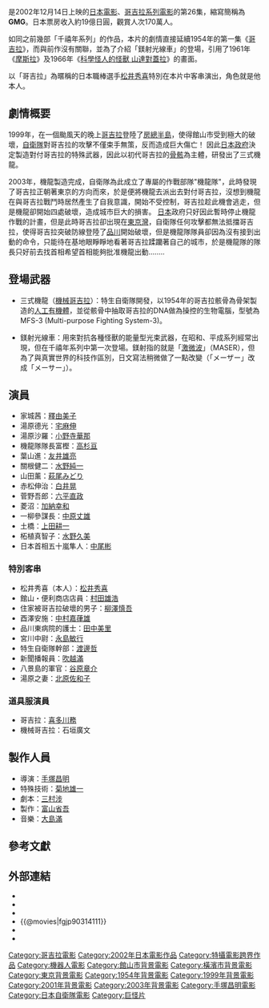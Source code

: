 {{Infobox Film
| name               = 哥吉拉×機械哥吉拉
| original_name      = <small>ゴジラ×メカゴジラ</small>
| image              = 
| caption            = 
| director           = [[手塚昌明|手塚昌明]]
| producer           = [[富山省吾|富山省吾]]
| writer             = [[三村涉|三村涉]]
| starring           = [[釋由美子|釋由美子]]、[[宅麻伸|宅麻伸]]、[[小野寺華那|小野寺華那]]、[[高杉亘|高杉亘]]、[[水野久美|水野久美]]、[[中尾彬|中尾彬]]
| music              = [[大島ミチル|大島ミチル]]
| narrator           = 
| cinematography     = 
| editing            = 
| production_company = [[東寶電影公司|東寶]]
| distributor        = [[東寶電影公司|東寶]]
| released           = 2002年12月14日
| runtime            = 88分鐘
| country            = {{JPN}}
| language           = 日語
| budget             = 10億[[日幣|日幣]]
| gross              = 19億1000萬日幣<ref>[http://www.eiren.org/toukei/img/eiren_kosyu/data_2003.pdf 2003年（平成15年）興収10億円以上番組] {{Wayback|url=http://www.eiren.org/toukei/img/eiren_kosyu/data_2003.pdf |date=20150923234743 }}  日本映画製作者連盟</ref>
| preceded_by        = [[哥吉拉·摩斯拉·王者基多拉_大怪獸總攻擊|哥吉拉·摩斯拉·王者基多拉 大怪獸總攻擊]]
| followed_by        = [[哥吉拉×摩斯拉×機械哥吉拉_東京SOS|哥吉拉×摩斯拉×機械哥吉拉 東京SOS]]
| website            = 
| amg_id             = 
| imdb_id            = 
| cn_name            = 哥斯拉X機械哥斯拉
| hk_name            = 哥斯拉再戰機械哥斯拉
| tw_name            = 酷斯拉大戰機械酷斯拉
}}
{{日本作品|'''哥吉拉×機械哥吉拉'''|'''ゴジラ×メカゴジラ'''}}是2002年12月14日上映的[[日本|日本]][[電影|電影]]、[[哥吉拉系列電影|哥吉拉系列電影]]的第26集，縮寫簡稱為'''GMG'''。日本票房收入約19億日圓，觀賞人次170萬人。

如同之前幾部「千禧年系列」的作品，本片的劇情直接延續1954年的第一集《[[哥吉拉_(1954)|哥吉拉]]》，而與前作沒有關聯，並為了介紹「鎂射光線車」的登場，引用了1961年《[[摩斯拉_(1961年)|摩斯拉]]》及1966年《[[科學怪人的怪獸_山達對蓋拉|科學怪人的怪獸 山達對蓋拉]]》的畫面。

以「哥吉拉」為暱稱的日本職棒選手[[松井秀喜|松井秀喜]]特別在本片中客串演出，角色就是他本人。

== 劇情概要 ==
1999年，在一個颱風天的晚上[[哥吉拉|哥吉拉]]登陸了[[房總半島|房總半島]]，使得館山市受到極大的破壞，[[自衛隊|自衛隊]]對哥吉拉的攻擊不僅束手無策，反而造成巨大傷亡！
因此[[日本政府|日本政府]]決定製造對付哥吉拉的特殊武器，因此以初代哥吉拉的[[骨骸|骨骸]]為主體，研發出了三式機龍。

2003年，機龍製造完成，自衛隊為此成立了專屬的作戰部隊"機龍隊"，此時發現了哥吉拉正朝著東京的方向而來，於是便將機龍去派出去對付哥吉拉，沒想到機龍在與哥吉拉戰鬥時居然產生了自我意識，開始不受控制，哥吉拉趁此機會逃走，但是機龍卻開始四處破壞，造成城市巨大的損害。
[[日本|日本]]政府只好因此暫時停止機龍作戰的計畫，但是此時哥吉拉卻出現在[[東京灣|東京灣]]，自衛隊任何攻擊都無法抵擋哥吉拉，使得哥吉拉突破防線登陸了[[品川區|品川]]開始破壞，但是機龍隊隊員卻因為沒有接到出動的命令，只能待在基地眼睜睜地看著哥吉拉蹂躪著自己的城市，於是機龍隊的隊長只好前去找首相希望首相能夠批准機龍出動........

== 登場武器 ==
*三式機龍（[[機械哥吉拉|機械哥吉拉]]）：特生自衛隊開發，以1954年的哥吉拉骸骨為骨架製造的[[賽博格|人工有機體]]，並從骸骨中抽取哥吉拉的DNA做為操控的生物電腦，型號為MFS-3 (Multi-purpose Fighting System-3)。 

*鎂射光線車：用來對抗各種怪獸的能量型光束武器，在昭和、平成系列經常出現，但在千禧年系列中第一次登場。鎂射指的就是「[[激微波|激微波]]」（MASER），但為了與真實世界的科技作區別，日文寫法稍微做了一點改變（「メーザー」改成「メーサー」）。

== 演員 ==
*家城茜：[[釋由美子|釋由美子]]
*湯原德光：[[宅麻伸|宅麻伸]]
*湯原沙羅：[[小野寺華那|小野寺華那]]
*機龍隊隊長富樫：[[高杉亘|高杉亘]]
*葉山進：[[友井雄亮|友井雄亮]]
*關根健二：[[水野純一|水野純一]]
*山田薰：[[萩尾みどり|萩尾みどり]]
*赤松伸治：[[白井晃|白井晃]]
*菅野吾郎：[[六平直政|六平直政]]
*菱沼：[[加納幸和|加納幸和]]
*一柳參謀長：[[中原丈雄|中原丈雄]]
*土橋：[[上田耕一|上田耕一]]
*柘植真智子：[[水野久美|水野久美]]
*日本首相五十嵐隼人：[[中尾彬|中尾彬]]

=== 特別客串 ===
*松井秀喜（本人）：[[松井秀喜|松井秀喜]]
*館山・便利商店店員：[[村田雄浩|村田雄浩]] 
*住家被哥吉拉破壞的男子：[[柳澤慎吾|柳澤慎吾]]
*酉澤安施：[[中村嘉葎雄|中村嘉葎雄]]
*品川東病院的護士：[[田中美里|田中美里]]
*宮川中尉：[[永島敏行|永島敏行]]
*特生自衛隊幹部：[[渡邊哲|渡邊哲]]
*新聞播報員：[[吹越滿|吹越滿]]
*八景島的軍官：[[谷原章介|谷原章介]]
*湯原之妻：[[北原佐和子|北原佐和子]]

=== 道具服演員 ===
*哥吉拉：[[喜多川務|喜多川務]]
*機械哥吉拉：石垣廣文

== 製作人員 ==
*導演：[[手塚昌明|手塚昌明]]
*特殊技術：[[菊地雄一|菊地雄一]]
*劇本：[[三村涉|三村涉]]
*製作：[[富山省吾|富山省吾]]
*音樂：[[大島滿|大島滿]]
== 參考文獻 ==
{{reflist|30em}}

== 外部連結 ==
* {{IMDb title|0314111}}
* {{rotten-tomatoes|godzilla_against_mechagodzilla}}
* {{amg movie|291312}}
* {{@movies|fgjp90314111}}
* {{douban}}
* {{Mtime|14992}}

{{Godzilla}}
{{手塚昌明監督作品}}
{{DEFAULTSORT:Gojira tai Mekagojira}}
[[Category:哥吉拉電影|Category:哥吉拉電影]]
[[Category:2002年日本電影作品|Category:2002年日本電影作品]]
[[Category:特攝電影跨界作品|Category:特攝電影跨界作品]]
[[Category:機器人電影|Category:機器人電影]]
[[Category:館山市背景電影|Category:館山市背景電影]]
[[Category:橫濱市背景電影|Category:橫濱市背景電影]]
[[Category:東京背景電影|Category:東京背景電影]]
[[Category:1954年背景電影|Category:1954年背景電影]]
[[Category:1999年背景電影|Category:1999年背景電影]]
[[Category:2001年背景電影|Category:2001年背景電影]]
[[Category:2003年背景電影|Category:2003年背景電影]]
[[Category:手塚昌明電影|Category:手塚昌明電影]]
[[Category:日本自衛隊電影|Category:日本自衛隊電影]]
[[Category:巨怪片|Category:巨怪片]]